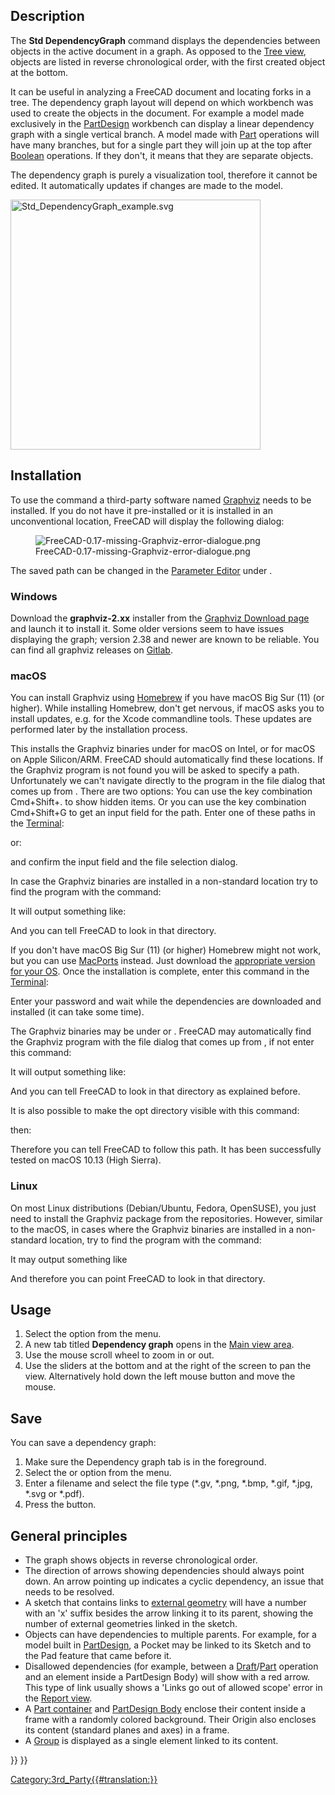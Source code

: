 <languages/>
<translate>

<!--T:39-->
{{Docnav
|[[Std_SceneInspector|SceneInspector]]
|[[Std_ExportDependencyGraph|ExportDependencyGraph]]
|[[Std_Tools_Menu|Std Tools Menu]]
|IconL=Std_SceneInspector.svg
|IconR=
|IconC=Freecad.svg
}}

<!--T:1-->
{{GuiCommand
|Name=Std DependencyGraph
|MenuLocation=Tools → Dependency graph...
|Workbenches=All
|SeeAlso=[[Std_ExportDependencyGraph|Std ExportDependencyGraph]]
}}

== Description == <!--T:6-->

<!--T:7-->
The '''Std DependencyGraph''' command displays the dependencies between objects in the active document in a graph. As opposed to the [[Tree_view|Tree view]], objects are listed in reverse chronological order, with the first created object at the bottom.

<!--T:18-->
It can be useful in analyzing a FreeCAD document and locating forks in a tree. The dependency graph layout will depend on which workbench was used to create the objects in the document. For example a model made exclusively in the [[PartDesign_Workbench|PartDesign]] workbench can display a linear dependency graph with a single vertical branch. A model made with [[Part_Workbench|Part]] operations will have many branches, but for a single part they will join up at the top after [[Part_Boolean|Boolean]] operations. If they don't, it means that they are separate objects.

<!--T:19-->
The dependency graph is purely a visualization tool, therefore it cannot be edited. It automatically updates if changes are made to the model.

</translate>
[[Image:Std_DependencyGraph_example.svg|400px]]
<translate>
<!--T:8-->
{{Caption|Example of a dependency graph with a PartDesign body on the left and an object created with Part operations on the right}}

==Installation== <!--T:32--> 

<!--T:9-->
To use the command a third-party software named [https://graphviz.org/ Graphviz] needs to be installed. If you do not have it pre-installed or it is installed in an unconventional location, FreeCAD will display the following dialog:

<!--T:30-->
[[File:FreeCAD-0.17-missing-Graphviz-error-dialogue.png]]

<!--T:50-->
The saved path can be changed in the [[Std_DlgParameter|Parameter Editor]] under {{MenuCommand|BaseApp → Preferences → Paths → Graphviz}}.

===Windows=== <!--T:33--> 

<!--T:15-->
Download the '''graphviz-2.xx''' installer from the [https://graphviz.org/download/#windows Graphviz Download page] and launch it to install it. Some older versions seem to have issues displaying the graph; version 2.38 and newer are known to be reliable. You can find all graphviz releases on [https://gitlab.com/graphviz/graphviz/-/releases Gitlab].

===macOS=== <!--T:34--> 

<!--T:11-->
You can install Graphviz using [https://brew.sh/ Homebrew] if you have macOS Big Sur (11) (or higher). While installing Homebrew, don't get nervous, if macOS asks you to install updates, e.g. for the Xcode commandline tools. These updates are performed later by the installation process.

</translate>
{{Code|lang=text|code=
brew install graphviz
}}
<translate>

<!--T:12-->
This installs the Graphviz binaries under {{FileName|/usr/local/bin}} for macOS on Intel, or {{FileName|/opt/homebrew}} for macOS on Apple Silicon/ARM. FreeCAD should automatically find these locations. If the Graphviz program is not found you will be asked to specify a path. Unfortunately we can't navigate directly to the program in the file dialog that comes up from {{MenuCommand|Tools → Dependency graph...}}. There are two options: You can use the key combination Cmd+Shift+. to show hidden items. Or you can use the key combination Cmd+Shift+G to get an input field for the path. Enter one of these paths in the [https://en.wikipedia.org/wiki/Terminal_(macOS) Terminal]:

</translate>
{{Code|lang=text|code=
/usr/local/bin
}}
<translate>

<!--T:41-->
or:

</translate>
{{Code|lang=text|code=
/opt/homebrew/bin
}}
<translate>

<!--T:13-->
and confirm the input field and the file selection dialog.

<!--T:21-->
In case the Graphviz binaries are installed in a non-standard location try to find the program with the command:

</translate>
{{Code|lang=text|code=
type dot
}}
<translate>

<!--T:22-->
It will output something like: 

</translate>
{{Code|lang=text|code=
dot is /usr/local/bin/dot
}}
<translate>

<!--T:23-->
And you can tell FreeCAD to look in that directory.

<!--T:42-->
If you don't have macOS Big Sur (11) (or higher) Homebrew might not work, but you can use [https://www.macports.org/index.php MacPorts] instead. Just download the [https://www.macports.org/install.php appropriate version for your OS]. Once the installation is complete, enter this command in the [https://en.wikipedia.org/wiki/Terminal_(macOS) Terminal]:

</translate>
{{Code|lang=text|code=
sudo port install graphviz
}}
<translate>

<!--T:43-->
Enter your password and wait while the dependencies are downloaded and installed (it can take some time).

<!--T:44-->
The Graphviz binaries may be under {{FileName|/usr/local/bin}} or {{FileName|/opt/local/bin/dot}}. FreeCAD may automatically find the Graphviz program with the file dialog that comes up from {{MenuCommand|Tools → Dependency graph...}}, if not enter this command:

</translate>
{{Code|lang=text|code=
type dot
}}
<translate>

<!--T:45-->
It will output something like:

</translate>
{{Code|lang=text|code=
dot is /opt/local/bin/dot
}}
<translate>

<!--T:46-->
And you can tell FreeCAD to look in that directory as explained before.

<!--T:47-->
It is also possible to make the opt directory visible with this command:

</translate>
{{Code|lang=text|code=
defaults write com.apple.finder AppleShowAllFiles YES;
}}
<translate>

<!--T:48-->
then:

</translate>
{{Code|lang=text|code=
killall Finder /System/Library/CoreServices/Finder.app;
}}
<translate>

<!--T:49-->
Therefore you can tell FreeCAD to follow this path. It has been successfully tested on macOS 10.13 (High Sierra).

===Linux=== <!--T:35--> 

<!--T:10-->
On most Linux distributions (Debian/Ubuntu, Fedora, OpenSUSE), you just need to install the Graphviz package from the repositories. However, similar to the macOS, in cases where the Graphviz binaries are installed in a non-standard location, try to find the program with the command:

</translate>
{{Code|lang=text|code=
type dot
}}
<translate>

<!--T:24-->
It may output something like 

</translate>
{{Code|lang=text|code=
dot is /usr/local/bin/dot
}}
<translate>

<!--T:25-->
And therefore you can point FreeCAD to look in that directory.

==Usage== <!--T:37--> 

<!--T:20-->
# Select the {{MenuCommand|Tools → [[Image:Std_DependencyGraph.svg|16px]] Dependency graph...}} option from the menu.
# A new tab titled '''Dependency graph''' opens in the [[Main_view_area|Main view area]].
# Use the mouse scroll wheel to zoom in or out.
# Use the sliders at the bottom and at the right of the screen to pan the view. Alternatively hold down the left mouse button and move the mouse.

==Save== <!--T:38--> 

<!--T:17-->
You can save a dependency graph:
# Make sure the Dependency graph tab is in the foreground.
# Select the {{MenuCommand|File → [[Std_Save|Save]]}} or {{MenuCommand|File → [[Std_SaveAs|Save As]]}} option from the menu.
# Enter a filename and select the file type (*.gv, *.png, *.bmp, *.gif, *.jpg, *.svg or *.pdf).
# Press the {{Button|Save}} button.

==General principles== <!--T:26-->

<!--T:27-->
* The graph shows objects in reverse chronological order.
* The direction of arrows showing dependencies should always point down. An arrow pointing up indicates a cyclic dependency, an issue that needs to be resolved.
* A sketch that contains links to [[Sketcher_External|external geometry]] will have a number with an 'x' suffix besides the arrow linking it to its parent, showing the number of external geometries linked in the sketch.
* Objects can have dependencies to multiple parents. For example, for a model built in [[PartDesign_Workbench|PartDesign]], a Pocket may be linked to its Sketch and to the Pad feature that came before it.
* Disallowed dependencies (for example, between a [[Draft_Workbench|Draft]]/[[Part_Workbench|Part]] operation and an element inside a PartDesign Body) will show with a red arrow. This type of link usually shows a 'Links go out of allowed scope' error in the [[Report_view|Report view]].
* A [[Std_Part|Part container]] and [[PartDesign_Body|PartDesign Body]] enclose their content inside a frame with a randomly colored background. Their Origin also encloses its content (standard planes and axes) in a frame.
* A [[Std_Group|Group]] is displayed as a single element linked to its content.


<!--T:40-->
{{Docnav
|[[Std_SceneInspector|SceneInspector]]
|[[Std_ExportDependencyGraph|ExportDependencyGraph]]
|[[Std_Tools_Menu|Std Tools Menu]]
|IconL=Std_SceneInspector.svg
|IconR=
|IconC=Freecad.svg
}}

</translate>
{{Std_Base_navi{{#translation:}}}}
{{Userdocnavi{{#translation:}}}}
[[Category:3rd_Party{{#translation:}}]]